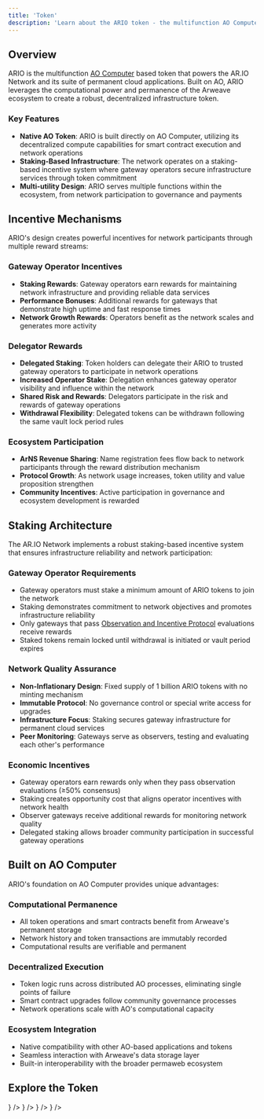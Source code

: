 ```yaml
---
title: 'Token'
description: 'Learn about the ARIO token - the multifunction AO Computer based token that powers the AR.IO Network and its suite of permanent cloud applications'
---
```



## Overview

ARIO is the multifunction [AO Computer](/glossary) based token that powers the AR.IO Network and its suite of permanent cloud applications. Built on AO, ARIO leverages the computational power and permanence of the Arweave ecosystem to create a robust, decentralized infrastructure token.

### Key Features

- **Native AO Token**: ARIO is built directly on AO Computer, utilizing its decentralized compute capabilities for smart contract execution and network operations
- **Staking-Based Infrastructure**: The network operates on a staking-based incentive system where gateway operators secure infrastructure services through token commitment
- **Multi-utility Design**: ARIO serves multiple functions within the ecosystem, from network participation to governance and payments

## Incentive Mechanisms

ARIO's design creates powerful incentives for network participants through multiple reward streams:

### Gateway Operator Incentives

- **Staking Rewards**: Gateway operators earn rewards for maintaining network infrastructure and providing reliable data services
- **Performance Bonuses**: Additional rewards for gateways that demonstrate high uptime and fast response times
- **Network Growth Rewards**: Operators benefit as the network scales and generates more activity

### Delegator Rewards

- **Delegated Staking**: Token holders can delegate their ARIO to trusted gateway operators to participate in network operations
- **Increased Operator Stake**: Delegation enhances gateway operator visibility and influence within the network
- **Shared Risk and Rewards**: Delegators participate in the risk and rewards of gateway operations
- **Withdrawal Flexibility**: Delegated tokens can be withdrawn following the same vault lock period rules

### Ecosystem Participation

- **ArNS Revenue Sharing**: Name registration fees flow back to network participants through the reward distribution mechanism
- **Protocol Growth**: As network usage increases, token utility and value proposition strengthen
- **Community Incentives**: Active participation in governance and ecosystem development is rewarded

## Staking Architecture

The AR.IO Network implements a robust staking-based incentive system that ensures infrastructure reliability and network participation:

### Gateway Operator Requirements

- Gateway operators must stake a minimum amount of ARIO tokens to join the network
- Staking demonstrates commitment to network objectives and promotes infrastructure reliability
- Only gateways that pass [Observation and Incentive Protocol](/learn/oip) evaluations receive rewards
- Staked tokens remain locked until withdrawal is initiated or vault period expires

### Network Quality Assurance

- **Non-Inflationary Design**: Fixed supply of 1 billion ARIO tokens with no minting mechanism
- **Immutable Protocol**: No governance control or special write access for upgrades
- **Infrastructure Focus**: Staking secures gateway infrastructure for permanent cloud services
- **Peer Monitoring**: Gateways serve as observers, testing and evaluating each other's performance

### Economic Incentives

- Gateway operators earn rewards only when they pass observation evaluations (≥50% consensus)
- Staking creates opportunity cost that aligns operator incentives with network health
- Observer gateways receive additional rewards for monitoring network quality
- Delegated staking allows broader community participation in successful gateway operations

## Built on AO Computer

ARIO's foundation on AO Computer provides unique advantages:

### Computational Permanence

- All token operations and smart contracts benefit from Arweave's permanent storage
- Network history and token transactions are immutably recorded
- Computational results are verifiable and permanent

### Decentralized Execution

- Token logic runs across distributed AO processes, eliminating single points of failure
- Smart contract upgrades follow community governance processes
- Network operations scale with AO's computational capacity

### Ecosystem Integration

- Native compatibility with other AO-based applications and tokens
- Seamless interaction with Arweave's data storage layer
- Built-in interoperability with the broader permaweb ecosystem

## Explore the Token

<Cards>
  <Card 
    title="Token Architecture" 
    description="Learn about ARIO's technical implementation and AO Computer integration"
    href="/learn/token/architecture"
    icon={<Building className="w-8 h-8" />}
  />
  <Card 
    title="Get the Token" 
    description="Discover where and how to acquire ARIO tokens"
    href="/learn/token/get-the-token"
    icon={<ShoppingCart className="w-8 h-8" />}
  />
  <Card 
    title="Staking & Delegation" 
    description="Understand how to stake ARIO and delegate to gateways"
    href="/learn/token/staking"
    icon={<Target className="w-8 h-8" />}
  />
  <Card 
    title="Add to Wander" 
    description="Learn how to add ARIO to your Wander wallet"
    href="/learn/token/add-to-wander"
    icon={<Wallet className="w-8 h-8" />}
  />
</Cards>